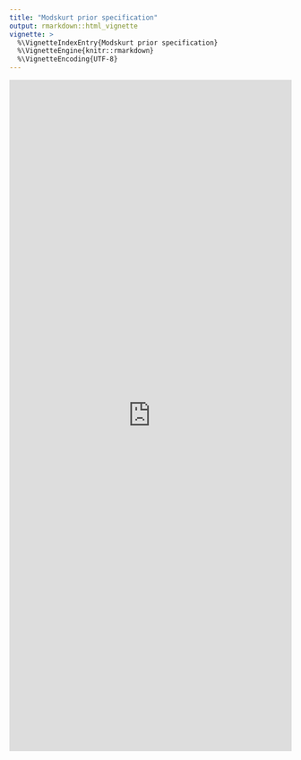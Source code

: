 ```yaml
---
title: "Modskurt prior specification"
output: rmarkdown::html_vignette
vignette: >
  %\VignetteIndexEntry{Modskurt prior specification}
  %\VignetteEngine{knitr::rmarkdown}
  %\VignetteEncoding{UTF-8}
---
```


<iframe width="100%" height="1200" frameborder="0"
  src="https://observablehq.com/embed/@hdrab127/modskurt-prior-specs@693?cell=*"></iframe>
